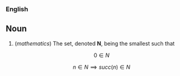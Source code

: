 === English ===

== Noun ==

# (''mathematics'') The set, denoted '''N''', being the smallest such that
:<math>0 \in N</math>
:<math>n \in N \implies succ(n) \in N</math>